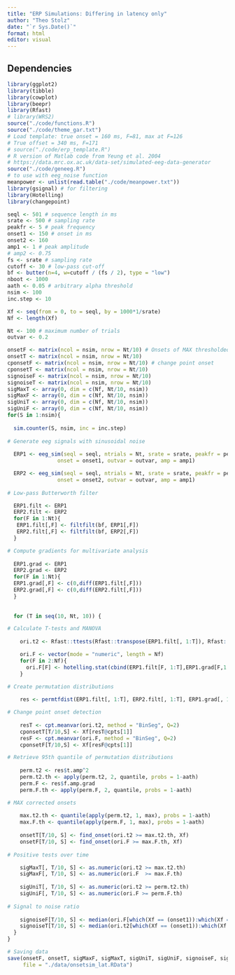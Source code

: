 ```yaml
---
title: "ERP Simulations: Differing in latency only"
author: "Theo Stolz"
date: "`r Sys.Date()`"
format: html
editor: visual
---
```


## Dependencies

```r
library(ggplot2)
library(tibble)
library(cowplot)
library(beepr)
library(Rfast)
# library(WRS2)
source("./code/functions.R")
source("./code/theme_gar.txt")
# Load template: true onset = 160 ms, F=81, max at F=126
# True offset = 340 ms, F=171
# source("./code/erp_template.R")
# R version of Matlab code from Yeung et al. 2004
# https://data.mrc.ox.ac.uk/data-set/simulated-eeg-data-generator
source("./code/geneeg.R")
# to use with eeg_noise function
meanpower <- unlist(read.table("./code/meanpower.txt"))
library(gsignal) # for filtering
library(Hotelling)
library(changepoint)
```

```r
seql <- 501 # sequence length in ms
srate <- 500 # sampling rate 
peakfr <- 5 # peak frequency
onset1 <- 150 # onset in ms 
onset2 <- 160
amp1 <- 1 # peak amplitude
# amp2 <- 0.75
fs <- srate # sampling rate
cutoff <- 30 # low-pass cut-off
bf <- butter(n=4, w=cutoff / (fs / 2), type = "low") 
nboot <- 1000
aath <- 0.05 # arbitrary alpha threshold
nsim <- 100
inc.step <- 10

Xf <- seq(from = 0, to = seql, by = 1000*1/srate)
Nf <- length(Xf)

Nt <- 100 # maximum number of trials
outvar <- 0.2
```

```r
onsetF <- matrix(ncol = nsim, nrow = Nt/10) # Onsets of MAX thresholded statistics
onsetT <- matrix(ncol = nsim, nrow = Nt/10)
cponsetF <- matrix(ncol = nsim, nrow = Nt/10) # change point onset
cponsetT <- matrix(ncol = nsim, nrow = Nt/10)
signoiseF <- matrix(ncol = nsim, nrow = Nt/10)
signoiseT <- matrix(ncol = nsim, nrow = Nt/10)
sigMaxT <- array(0, dim = c(Nf, Nt/10, nsim)) 
sigMaxF <- array(0, dim = c(Nf, Nt/10, nsim))
sigUniT <- array(0, dim = c(Nf, Nt/10, nsim)) 
sigUniF <- array(0, dim = c(Nf, Nt/10, nsim))
for(S in 1:nsim){
  
  sim.counter(S, nsim, inc = inc.step)
  
# Generate eeg signals with sinusoidal noise
  
  ERP1 <- eeg_sim(seql = seql, ntrials = Nt, srate = srate, peakfr = peakfr, 
                onset = onset1, outvar = outvar, amp = amp1)

  ERP2 <- eeg_sim(seql = seql, ntrials = Nt, srate = srate, peakfr = peakfr, 
                onset = onset2, outvar = outvar, amp = amp1)
  
# Low-pass Butterworth filter

  ERP1.filt <- ERP1
  ERP2.filt <- ERP2
  for(F in 1:Nt){
   ERP1.filt[,F] <- filtfilt(bf, ERP1[,F])
   ERP2.filt[,F] <- filtfilt(bf, ERP2[,F])
  }

# Compute gradients for multivariate analysis 
    
  ERP1.grad <- ERP1
  ERP2.grad <- ERP2
  for(F in 1:Nt){
  ERP1.grad[,F] <- c(0,diff(ERP1.filt[,F]))
  ERP2.grad[,F] <- c(0,diff(ERP2.filt[,F]))
  }
  
  
  for (T in seq(10, Nt, 10)) {

# Calculate T-tests and MANOVA
    
    ori.t2 <- Rfast::ttests(Rfast::transpose(ERP1.filt[, 1:T]), Rfast::transpose(ERP2.filt[, 1:T]))[,1]^2

    ori.F <- vector(mode = "numeric", length = Nf)
    for(F in 2:Nf){
      ori.F[F] <- hotelling.stat(cbind(ERP1.filt[F, 1:T],ERP1.grad[F,1:T]), cbind(ERP2.filt[F,1:T],ERP2.grad[F,1:T]), shrinkage=FALSE, var.equal=FALSE)$statistic
    }

# Create permutation distributions
    
    res <- permtfdist(ERP1.filt[, 1:T], ERP2.filt[, 1:T], ERP1.grad[, 1:T], ERP2.grad[, 1:T], Nf, T, nboot = nboot)

# Change point onset detection
    
    resT <- cpt.meanvar(ori.t2, method = "BinSeg", Q=2)
    cponsetT[T/10,S] <- Xf[resT@cpts[1]]
    resF <- cpt.meanvar(ori.F, method = "BinSeg", Q=2)
    cponsetF[T/10,S] <- Xf[resF@cpts[1]]

# Retrieve 95th quantile of permutation distributions
    
    perm.t2 <- res$t.amp^2
    perm.t2.th <- apply(perm.t2, 2, quantile, probs = 1-aath)
    perm.F <- res$f.amp.grad
    perm.F.th <- apply(perm.F, 2, quantile, probs = 1-aath)

# MAX corrected onsets
    
    max.t2.th <- quantile(apply(perm.t2, 1, max), probs = 1-aath)
    max.F.th <- quantile(apply(perm.F, 1, max), probs = 1-aath)
    
    onsetT[T/10, S] <- find_onset(ori.t2 >= max.t2.th, Xf)
    onsetF[T/10, S] <- find_onset(ori.F >= max.F.th, Xf)
    
# Positive tests over time

    sigMaxT[, T/10, S] <- as.numeric(ori.t2 >= max.t2.th)
    sigMaxF[, T/10, S] <- as.numeric(ori.F  >= max.F.th)
    
    sigUniT[, T/10, S] <- as.numeric(ori.t2 >= perm.t2.th) 
    sigUniF[, T/10, S] <- as.numeric(ori.F >= perm.F.th)
    
# Signal to noise ratio
    
    signoiseF[T/10, S] <- median(ori.F[which(Xf == (onset1)):which(Xf == (onset2+(1/peakfr)/(1/srate)))]) / mad(ori.F[which(Xf == 0):which(Xf == onset1)]) 
    signoiseT[T/10, S] <- median(ori.t2[which(Xf == (onset1)):which(Xf == (onset2+(1/peakfr)/(1/srate)))]) / mad(ori.t2[which(Xf == 0):which(Xf == onset1)]) 
  }
}

# Saving data
save(onsetF, onsetT, sigMaxF, sigMaxT, sigUniT, sigUniF, signoiseF, signoiseT, cponsetF, cponsetT,
     file = "./data/onsetsim_lat.RData")
```
